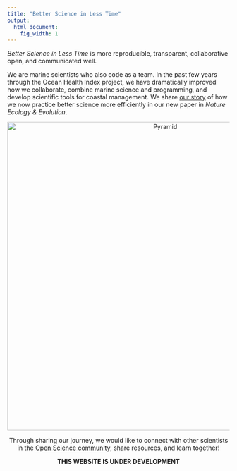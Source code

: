 ```yaml
---
title: "Better Science in Less Time"
output:
  html_document:
    fig_width: 1
---
```


_Better Science in Less Time_ is more reproducible, transparent, collaborative open, and communicated well.  

We are marine scientists who also code as a team. In the past few years through the Ocean Health Index project, we have dramatically improved how we collaborate, combine marine science and programming, and develop scientific tools for coastal management. We share [our story](/our_story) of how we now practice better science more efficiently in our new paper in *Nature Ecology & Evolution*. 


<!--- SCREENSHOT OF NATURE PAPER, link to the paper - dummy placeholder  --->

<a href="http://ohi-science.org/">

<center><img src="https://docs.google.com/drawings/d/1r-s7kWnz70GkWHCV_3_mo5RebDcf0ZhPGvi6WFPzAR8/pub?w=960&h=600" alt="Pyramid" width="700" height="700" border="0"><center>

</a>

Through sharing our journey, we would like to connect with other scientists in the [Open Science community](link to resources and community page), share resources, and learn together!

**THIS WEBSITE IS UNDER DEVELOPMENT**

<br>
<br>

<!---

TODO Julie: add footer with logo, see _footer.Rmd
<br>
<br>
[<img src="https://docs.google.com/drawings/d/1633uvIYgsBhiKBddQAaTlvYDJgOK1uiDB6wkooNyhFc/pub?w=576&h=240" width="150px">](http://ohi-science.org)  

[ohi-science.org home](http://ohi-science.org)

--->
